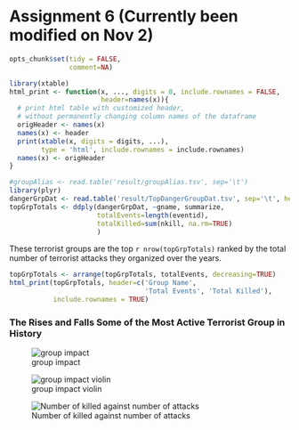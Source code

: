 Assignment 6 (Currently been modified on Nov 2)
========================================================
```r
opts_chunk$set(tidy = FALSE,
               comment=NA)
```

```r
library(xtable)
html_print <- function(x, ..., digits = 0, include.rownames = FALSE, 
                       header=names(x)){
  # print html table with customized header, 
  # without permanently changing column names of the dataframe
  origHeader <- names(x)
  names(x) <- header
  print(xtable(x, digits = digits, ...), 
        type = 'html', include.rownames = include.rownames)
  names(x) <- origHeader
}
```

```r
#groupAlias <- read.table('result/groupAlias.tsv', sep='\t')
library(plyr)
dangerGrpDat <- read.table('result/TopDangerGroupDat.tsv', sep='\t', header=TRUE)
topGrpTotals <- ddply(dangerGrpDat, ~gname, summarize,
                      totalEvents=length(eventid),
                      totalKilled=sum(nkill, na.rm=TRUE)
                      )
```

These terrorist groups are the top `r nrow(topGrpTotals)` ranked by the total number of terrorist attacks they organized over the years.
```r
topGrpTotals <- arrange(topGrpTotals, totalEvents, decreasing=TRUE)
html_print(topGrpTotals, header=c('Group Name',
                                  'Total Events', 'Total Killed'),
           include.rownames = TRUE)

```

### The Rises and Falls Some of the Most Active Terrorist Group in History
![group impact](figure/group_impact_bar.svg)


![group impact violin](figure/group_impact_violin.svg)

![Number of killed against number of attacks](figure/pKilledvsAttacks.svg)



